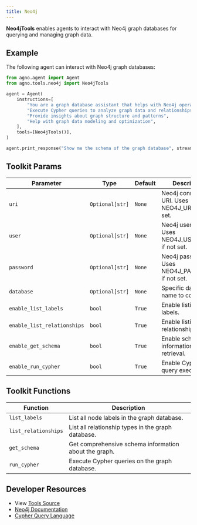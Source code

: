 ```yaml
---
title: Neo4j
---
```


**Neo4jTools** enables agents to interact with Neo4j graph databases for querying and managing graph data.

## Example

The following agent can interact with Neo4j graph databases:

```python
from agno.agent import Agent
from agno.tools.neo4j import Neo4jTools

agent = Agent(
    instructions=[
        "You are a graph database assistant that helps with Neo4j operations",
        "Execute Cypher queries to analyze graph data and relationships",
        "Provide insights about graph structure and patterns",
        "Help with graph data modeling and optimization",
    ],
    tools=[Neo4jTools()],
)

agent.print_response("Show me the schema of the graph database", stream=True)
```

## Toolkit Params

| Parameter               | Type                | Default                 | Description                                                    |
| ----------------------- | ------------------- | ----------------------- | -------------------------------------------------------------- |
| `uri`                   | `Optional[str]`     | `None`                  | Neo4j connection URI. Uses NEO4J_URI if not set.             |
| `user`                  | `Optional[str]`     | `None`                  | Neo4j username. Uses NEO4J_USERNAME if not set.              |
| `password`              | `Optional[str]`     | `None`                  | Neo4j password. Uses NEO4J_PASSWORD if not set.              |
| `database`              | `Optional[str]`     | `None`                  | Specific database name to connect to.                        |
| `enable_list_labels`    | `bool`              | `True`                  | Enable listing node labels.                                  |
| `enable_list_relationships` | `bool`          | `True`                  | Enable listing relationship types.                           |
| `enable_get_schema`     | `bool`              | `True`                  | Enable schema information retrieval.                         |
| `enable_run_cypher`     | `bool`              | `True`                  | Enable Cypher query execution.                               |

## Toolkit Functions

| Function              | Description                                                      |
| --------------------- | ---------------------------------------------------------------- |
| `list_labels`         | List all node labels in the graph database.                     |
| `list_relationships`  | List all relationship types in the graph database.              |
| `get_schema`          | Get comprehensive schema information about the graph.           |
| `run_cypher`          | Execute Cypher queries on the graph database.                   |



## Developer Resources

- View [Tools Source](https://github.com/agno-agi/agno/blob/main/libs/agno/agno/tools/neo4j.py)
- [Neo4j Documentation](https://neo4j.com/docs/)
- [Cypher Query Language](https://neo4j.com/docs/cypher-manual/current/)
